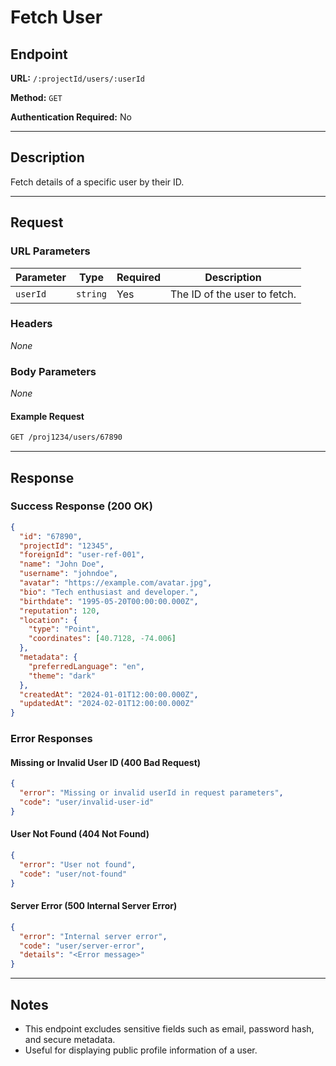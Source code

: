 # Fetch User

## Endpoint

**URL:** `/:projectId/users/:userId`

**Method:** `GET`

**Authentication Required:** No

---

## Description

Fetch details of a specific user by their ID.

---

## Request

### URL Parameters

| Parameter | Type     | Required | Description                  |
| --------- | -------- | -------- | ---------------------------- |
| `userId`  | `string` | Yes      | The ID of the user to fetch. |

### Headers

_None_

### Body Parameters

_None_

#### Example Request

```sh
GET /proj1234/users/67890
```

---

## Response

### Success Response (200 OK)

```json
{
  "id": "67890",
  "projectId": "12345",
  "foreignId": "user-ref-001",
  "name": "John Doe",
  "username": "johndoe",
  "avatar": "https://example.com/avatar.jpg",
  "bio": "Tech enthusiast and developer.",
  "birthdate": "1995-05-20T00:00:00.000Z",
  "reputation": 120,
  "location": {
    "type": "Point",
    "coordinates": [40.7128, -74.006]
  },
  "metadata": {
    "preferredLanguage": "en",
    "theme": "dark"
  },
  "createdAt": "2024-01-01T12:00:00.000Z",
  "updatedAt": "2024-02-01T12:00:00.000Z"
}
```

### Error Responses

#### Missing or Invalid User ID (400 Bad Request)

```json
{
  "error": "Missing or invalid userId in request parameters",
  "code": "user/invalid-user-id"
}
```

#### User Not Found (404 Not Found)

```json
{
  "error": "User not found",
  "code": "user/not-found"
}
```

#### Server Error (500 Internal Server Error)

```json
{
  "error": "Internal server error",
  "code": "user/server-error",
  "details": "<Error message>"
}
```

---

## Notes

- This endpoint excludes sensitive fields such as email, password hash, and secure metadata.
- Useful for displaying public profile information of a user.
